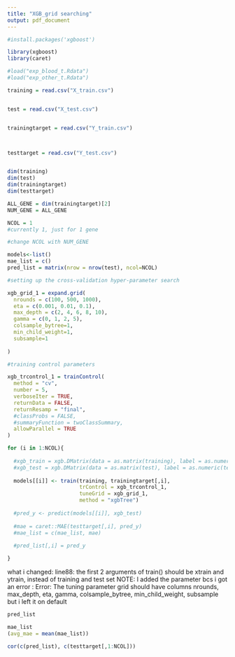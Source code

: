 ```yaml
---
title: "XGB_grid searching"
output: pdf_document
---
```


```r

#install.packages('xgboost') 

library(xgboost)
library(caret)
```


```r

#load("exp_blood_t.Rdata")
#load("exp_other_t.Rdata")

training = read.csv("X_train.csv")


test = read.csv("X_test.csv")


trainingtarget = read.csv("Y_train.csv")



testtarget = read.csv("Y_test.csv")


dim(training)
dim(test)
dim(trainingtarget)
dim(testtarget)
```

```r

ALL_GENE = dim(trainingtarget)[2]
NUM_GENE = ALL_GENE
```


```r

NCOL = 1 
#currently 1, just for 1 gene 

#change NCOL with NUM_GENE

models<-list()
mae_list = c()
pred_list = matrix(nrow = nrow(test), ncol=NCOL)

#setting up the cross-validation hyper-parameter search 

xgb_grid_1 = expand.grid(
  nrounds = c(100, 500, 1000),
  eta = c(0.001, 0.01, 0.1),
  max_depth = c(2, 4, 6, 8, 10),
  gamma = c(0, 1, 2, 5),
  colsample_bytree=1,
  min_child_weight=1,
  subsample=1
  
)

#training control parameters

xgb_trcontrol_1 = trainControl(
  method = "cv",
  number = 5,
  verboseIter = TRUE,
  returnData = FALSE,
  returnResamp = "final",
  #classProbs = FALSE,
  #summaryFunction = twoClassSummary,
  allowParallel = TRUE
)

for (i in 1:NCOL){
  
  #xgb_train = xgb.DMatrix(data = as.matrix(training), label = as.numeric(trainingtarget[,i]))
  #xgb_test = xgb.DMatrix(data = as.matrix(test), label = as.numeric(testtarget[,i]))
  
  models[[i]] <- train(training, trainingtarget[,i],
                       trControl = xgb_trcontrol_1,
                       tuneGrid = xgb_grid_1,
                       method = "xgbTree")
  
  #pred_y <- predict(models[[i]], xgb_test)
  
  #mae = caret::MAE(testtarget[,i], pred_y)
  #mae_list = c(mae_list, mae)
  
  #pred_list[,i] = pred_y

}
```
what i changed: line88: the first 2 arguments of train() should be xtrain and ytrain, instead of training and test set
NOTE: I added the parameter bcs i got an error : Error: The tuning parameter grid should have columns nrounds, max_depth, eta, gamma, colsample_bytree, min_child_weight, subsample
but i left it on default

```r
pred_list
```

```r
mae_list
(avg_mae = mean(mae_list))
```

```r
cor(c(pred_list), c(testtarget[,1:NCOL]))
```


